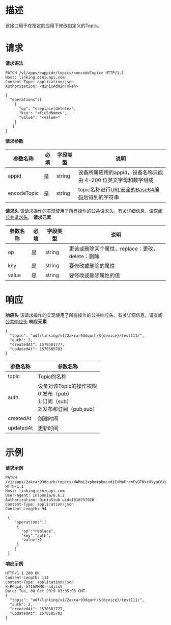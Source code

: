 # 描述
该接口用于在指定的应用下修改自定义的Topic。

# 请求
**请求语法**

```
PATCH /v1/apps/<appid>/topics/<encodeTopic> HTTP/1.1
Host: linking.qiniuapi.com
Content-Type: application/json
Authorization: <QiniuAdminToken>

{
  "operations":[
    {
      "op": "<replace|delete>",
      "key": "<fieldName>",
      "value": "<value>"
    }
   ]
}
```

**请求参数**

|参数名称|必填|字段类型|说明|
|---|---|---|---|
|appid|是|string|设备所属应用的appid，设备名称只能由 4-200 位英文字母和数字组成|
|encodeTopic|是|string|topic名称进行[URL安全的Base64编码](https://developer.qiniu.com/kodo/manual/1231/appendix#1)后得到的字符串|

**请求头**
该请求操作的实现使用了所有操作的公共请求头。有关详细信息，请查阅[公共请求头](https://developer.qiniu.io/linking/api/5269/linking-http-headers)。
**请求元素**

|参数名称|必填|字段类型|说明|
|---|---|---|---|
|op|是|string|更该或删除某个属性，replace：更改，delete：删除|
|key|是|string|要修改或删除的属性|
|value|是|string|要修改或删除属性的值|

# 响应
**响应头**
该请求操作的实现使用了所有操作的公共响应头。有关详细信息，请查阅[公共响应头](https://developer.qiniu.io/linking/api/5269/linking-http-headers)
**响应元素**

```
{
  "topic": "udf/linking/v1/2akrar93dqurh/${device}/test111/",
  "auth": 2,
  "createdAt": 1570501777,
  "updatedAt": 1570505703
}
```

|参数名称|参数名称|
|---|---|
|topic|Topic的名称|
|auth|设备对该Topic的操作权限<br>0:发布（pub）<br>1:订阅（sub）<br>2:发布和订阅（pub,sub）|
|createdAt|创建时间|
|updatedAt|更新时间|

# 示例

**请求示例**

```
PATCH /v1/apps/2akrar93dqurh/topics/dWRmL2xpbmtpbmcvdjEvMmFrcmFyOTNkcXVyaC8ke2RldmljZX0vdGVzdDExMS8= HTTP/1.1
Host: linking.qiniuapi.com
User-Agent: insomnia/6.6.2
Authorization: QiniuStub uid=1810757928
Content-Type: application/json
Content-Length: 94

 {
 	"operations":[
     {
       "op":"replace",
       "key":"auth",
       "value":2
     }
    ]
 }
```

**响应示例**

```
HTTP/1.1 200 OK
Content-Length: 114
Content-Type: application/json
X-Reqid: 5TIAAHMK--adjssV
Date: Tue, 08 Oct 2019 03:35:03 GMT
{
  "topic": "udf/linking/v1/2akrar93dqurh/${device}/test111/",
  "auth": 2,
  "createdAt": 1570501777,
  "updatedAt": 1570505703
}
```